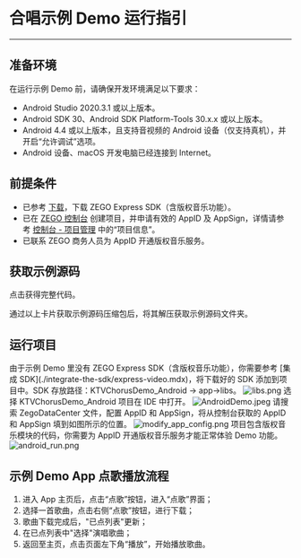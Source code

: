 # 合唱示例 Demo 运行指引

- - -

## 准备环境

在运行示例 Demo 前，请确保开发环境满足以下要求：

- Android Studio 2020.3.1 或以上版本。
- Android SDK 30、Android SDK Platform-Tools 30.x.x 或以上版本。
- Android 4.4 或以上版本，且支持音视频的 Android 设备（仅支持真机），并开启“允许调试”选项。
- Android 设备、macOS 开发电脑已经连接到 Internet。

## 前提条件

- 已参考 [下载](./../downloads.mdx)，下载 ZEGO Express SDK（含版权音乐功能）。
- 已在 [ZEGO 控制台](https://console.zego.im) 创建项目，并申请有效的 AppID 及 AppSign，详情请参考 [控制台 - 项目管理](/console/project-info) 中的“项目信息”。
- 已联系 ZEGO 商务人员为 AppID 开通版权音乐服务。

## 获取示例源码

<Card title="示例源码" href="https://storage.zego.im/downloads/KTV_demo/KTVChorusDemo_Android.zip">点击获得完整代码。</Card>

通过以上卡片获取示例源码压缩包后，将其解压获取示例源码文件夹。

## 运行项目

<Steps>
<Step title="添加 SDK">
由于示例 Demo 里没有 ZEGO Express SDK（含版权音乐功能），你需要参考 [集成 SDK](./integrate-the-sdk/express-video.mdx)，将下载好的 SDK 添加到项目中。SDK 存放路径：KTVChorusDemo_Android -> app->libs。
<Frame width="512" height="auto">
  <img src="https://storage.zego.im/sdk-doc/Pics/ktv/libs.png" alt="libs.png"/>
</Frame>
</Step>
<Step title="打开项目">
选择 KTVChorusDemo_Android 项目在 IDE 中打开。
<Frame width="512" height="auto">
  <img src="https://media-resource.spreading.io/docuo/workspace741/896bc39e2e65b82d5670b01b7c131c30/f9945f4885.jpeg" alt="AndroidDemo.jpeg"/>
</Frame>
</Step>
<Step title="设置 appID">
请搜索 ZegoDataCenter 文件，配置 AppID 和 AppSign，将从控制台获取的 AppID 和 AppSign 填到如图所示的位置。
<Frame width="512" height="auto">
  <img src="https://storage.zego.im/sdk-doc/Pics/ktv/modify_app_config.png" alt="modify_app_config.png"/>
</Frame>
</Step>
<Step title="运行">
<Note title="说明">
项目包含版权音乐模块的代码，你需要为 AppID 开通版权音乐服务才能正常体验 Demo 功能。
</Note>
<Frame width="512" height="auto" >
  <img src="https://storage.zego.im/sdk-doc/Pics/ktv/android_run.png" alt="android_run.png"/>
</Frame>
</Step>
</Steps>

## 示例 Demo App 点歌播放流程

1. 进入 App 主页后，点击“点歌”按钮，进入“点歌”界面；
2. 选择一首歌曲，点击右侧“点歌”按钮，进行下载；
3. 歌曲下载完成后，"已点列表"更新；
4. 在已点列表中"选择"演唱歌曲；
5. 返回至主页，点击页面左下角“播放”，开始播放歌曲。
